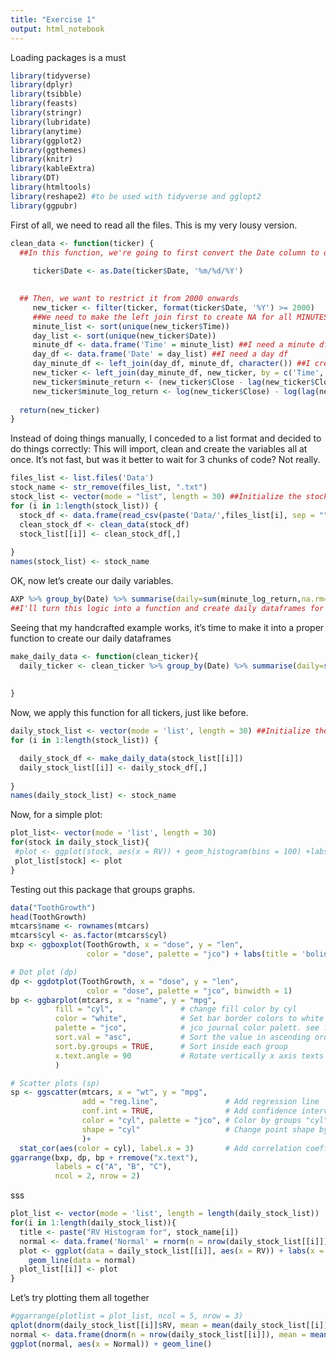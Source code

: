 ```yaml
---
title: "Exercise 1"
output: html_notebook
---
```

Loading packages is a must
```r
library(tidyverse)
library(dplyr)
library(tsibble)
library(feasts)
library(stringr)
library(lubridate)
library(anytime)
library(ggplot2)
library(ggthemes)
library(knitr)
library(kableExtra)
library(DT)
library(htmltools)
library(reshape2) #to be used with tidyverse and gglopt2
library(ggpubr)
```


First of all, we need to read all the files. This is my very lousy version.
```r
clean_data <- function(ticker) {
  ##In this function, we're going to first convert the Date column to date:
 
     ticker$Date <- as.Date(ticker$Date, '%m/%d/%Y')

  
  ## Then, we want to restrict it from 2000 onwards
     new_ticker <- filter(ticker, format(ticker$Date, '%Y') >= 2000)
     ##We need to make the left join first to create NA for all MINUTES
     minute_list <- sort(unique(new_ticker$Time)) 
     day_list <- sort(unique(new_ticker$Date))
     minute_df <- data.frame('Time' = minute_list) ##I need a minute df
     day_df <- data.frame('Date' = day_list) ##I need a day df
     day_minute_df <- left_join(day_df, minute_df, character()) ##I create a df with all dates and all possible minutes
     new_ticker <- left_join(day_minute_df, new_ticker, by = c('Time', 'Date')) ##Then we left join this bad boy and we're DONE
     new_ticker$minute_return <- (new_ticker$Close - lag(new_ticker$Close))/ new_ticker$Close ##Return of level is p_t - p_{t-1} / p_{t-1}
     new_ticker$minute_log_return <- log(new_ticker$Close) - log(lag(new_ticker$Close)) ##Log return: log(p_t) - log(p_{t-1})
     
  return(new_ticker)
}
```

Instead of doing things manually, I conceded to a list format and decided to do things correctly:
This will import, clean and create the variables all at once. It's not fast, but was it better to wait for 3 chunks of code? Not really.
```r

files_list <- list.files('Data')
stock_name <- str_remove(files_list, ".txt")
stock_list <- vector(mode = "list", length = 30) ##Initialize the stock list.
for (i in 1:length(stock_list)) {
  stock_df <- data.frame(read_csv(paste('Data/',files_list[i], sep = ""), col_types = cols())) 
  clean_stock_df <- clean_data(stock_df)
  stock_list[[i]] <- clean_stock_df[,]
  
}
names(stock_list) <- stock_name
```



OK, now let's create our daily variables.

```r
AXP %>% group_by(Date) %>% summarise(daily=sum(minute_log_return,na.rm=T), RV = sum(minute_log_return^2, na.rm = T), VOL = sum(Volume, na.rm = T), log_RV = log(sum(minute_log_return^2, na.rm = T)) ) ##This works as intended, just creates our daily dataframe. Therefore
##I'll turn this logic into a function and create daily dataframes for all of these tickers. 
```
Seeing that my handcrafted example works, it's time to make it into a proper function to create our daily dataframes
```r
make_daily_data <- function(clean_ticker){
  daily_ticker <- clean_ticker %>% group_by(Date) %>% summarise(daily=sum(minute_log_return,na.rm=T), RV = sum(minute_log_return^2, na.rm = T), VOL = sum(Volume, na.rm = T), log_RV = log(sum(minute_log_return^2, na.rm = T)) )
  
  
}
```
Now, we apply this function for all tickers, just like before.
```r
daily_stock_list <- vector(mode = 'list', length = 30) ##Initialize the daily stock list.
for (i in 1:length(stock_list)) {

  daily_stock_df <- make_daily_data(stock_list[[i]])
  daily_stock_list[[i]] <- daily_stock_df[,]
  
}
names(daily_stock_list) <- stock_name
```

Now, for a simple plot:

```r
plot_list<- vector(mode = 'list', length = 30)
for(stock in daily_stock_list){
 #plot <- ggplot(stock, aes(x = RV)) + geom_histogram(bins = 100) +labs(title = paste("RV Histogram for ", stock_name[stock],sep = ""))
 plot_list[stock] <- plot
}

```
Testing out this package that groups graphs. 
```r
data("ToothGrowth")
head(ToothGrowth)
mtcars$name <- rownames(mtcars)
mtcars$cyl <- as.factor(mtcars$cyl)
bxp <- ggboxplot(ToothGrowth, x = "dose", y = "len",
                 color = "dose", palette = "jco") + labs(title = 'bolinh')

# Dot plot (dp)
dp <- ggdotplot(ToothGrowth, x = "dose", y = "len",
                 color = "dose", palette = "jco", binwidth = 1)
bp <- ggbarplot(mtcars, x = "name", y = "mpg",
          fill = "cyl",               # change fill color by cyl
          color = "white",            # Set bar border colors to white
          palette = "jco",            # jco journal color palett. see ?ggpar
          sort.val = "asc",           # Sort the value in ascending order
          sort.by.groups = TRUE,      # Sort inside each group
          x.text.angle = 90           # Rotate vertically x axis texts
          )

# Scatter plots (sp)
sp <- ggscatter(mtcars, x = "wt", y = "mpg",
                add = "reg.line",               # Add regression line
                conf.int = TRUE,                # Add confidence interval
                color = "cyl", palette = "jco", # Color by groups "cyl"
                shape = "cyl"                   # Change point shape by groups "cyl"
                )+
  stat_cor(aes(color = cyl), label.x = 3)       # Add correlation coefficient
ggarrange(bxp, dp, bp + rremove("x.text"), 
          labels = c("A", "B", "C"),
          ncol = 2, nrow = 2)
```
sss
```r
plot_list <- vector(mode = 'list', length = length(daily_stock_list))
for(i in 1:length(daily_stock_list)){
  title <- paste("RV Histogram for", stock_name[i])
  normal <- data.frame('Normal' = rnorm(n = nrow(daily_stock_list[[i]]), mean = mean(daily_stock_list[[i]]$RV), sd = sd(daily_stock_list[[i]]$RV)))
  plot <- ggplot(data = daily_stock_list[[i]], aes(x = RV)) + labs(x = 'RV %', title = title, y= "") + geom_histogram(bins = 100) +
    geom_line(data = normal)
  plot_list[[i]] <- plot
}

```
Let's try plotting them all together
```r
#ggarrange(plotlist = plot_list, ncol = 5, nrow = 3)
qplot(dnorm(daily_stock_list[[i]]$RV, mean = mean(daily_stock_list[[i]]$RV), sd = sd(daily_stock_list[[i]]$RV)))
normal <- data.frame(dnorm(n = nrow(daily_stock_list[[i]]), mean = mean(daily_stock_list[[i]]$RV), sd = sd(daily_stock_list[[i]]$RV)))
ggplot(normal, aes(x = Normal)) + geom_line()
```



